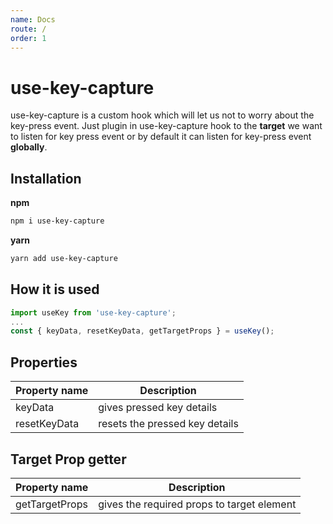 ```yaml
---
name: Docs
route: /
order: 1
---
```


# use-key-capture

use-key-capture is a custom hook which will let us not to worry about the key-press event. Just plugin in use-key-capture hook to the **target** we want to listen for key press event or by default it can listen for key-press event **globally**.

## Installation

**npm**

```bash
npm i use-key-capture
```

**yarn**

```bash
yarn add use-key-capture
```

## How it is used

```jsx
import useKey from 'use-key-capture';
...
const { keyData, resetKeyData, getTargetProps } = useKey();
```

## Properties

| Property name | Description                    |
| ------------- | ------------------------------ |
| keyData       | gives pressed key details      |
| resetKeyData  | resets the pressed key details |

## Target Prop getter

| Property name  | Description                                |
| -------------- | ------------------------------------------ |
| getTargetProps | gives the required props to target element |

